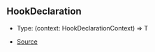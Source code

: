 ## HookDeclaration

- Type: (context: HookDeclarationContext) => T

- [Source](https://github.com/Androz2091/discord-player/blob/fe42dd7/packages/discord-player/src/hooks/common.ts#L22)